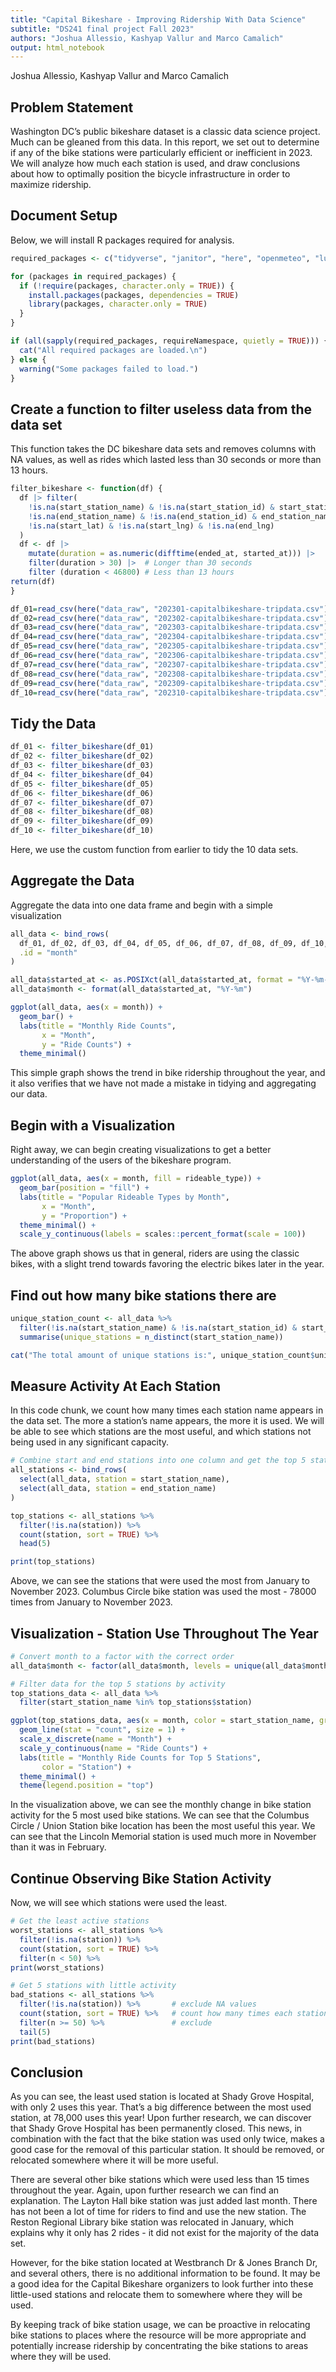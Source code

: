 ```yaml
---
title: "Capital Bikeshare - Improving Ridership With Data Science"
subtitle: "DS241 final project Fall 2023"
authors: "Joshua Allessio, Kashyap Vallur and Marco Camalich"
output: html_notebook
---
```

Joshua Allessio, Kashyap Vallur and Marco Camalich


## Problem Statement
Washington DC's public bikeshare dataset is a classic data science project. Much can be gleaned from this data. In this report, we set out to determine if any of the bike stations were particularly efficient or inefficient in 2023. We will analyze how much each station is used, and draw conclusions about how to optimally position the bicycle infrastructure in order to maximize ridership. 

## Document Setup
Below, we will install R packages required for analysis.
```r
required_packages <- c("tidyverse", "janitor", "here", "openmeteo", "lubridate", "forcats", "dplyr")

for (packages in required_packages) {
  if (!require(packages, character.only = TRUE)) {
    install.packages(packages, dependencies = TRUE)
    library(packages, character.only = TRUE)
  }
}

if (all(sapply(required_packages, requireNamespace, quietly = TRUE))) {
  cat("All required packages are loaded.\n")
} else {
  warning("Some packages failed to load.")
}

```

## Create a function to filter useless data from the data set
This function takes the DC bikeshare data sets and removes columns with NA values, as well as rides which lasted
less than 30 seconds or more than 13 hours. 
```r
filter_bikeshare <- function(df) {
  df |> filter(
    !is.na(start_station_name) & !is.na(start_station_id) & start_station_name != "" & start_station_id != "" &
    !is.na(end_station_name) & !is.na(end_station_id) & end_station_name != "" & end_station_id != "" &
    !is.na(start_lat) & !is.na(start_lng) & !is.na(end_lng)    
  )
  df <- df |> 
    mutate(duration = as.numeric(difftime(ended_at, started_at))) |>  
    filter(duration > 30) |>  # Longer than 30 seconds
    filter (duration < 46800) # Less than 13 hours
return(df)
}
```

```r
df_01=read_csv(here("data_raw", "202301-capitalbikeshare-tripdata.csv"))
df_02=read_csv(here("data_raw", "202302-capitalbikeshare-tripdata.csv"))
df_03=read_csv(here("data_raw", "202303-capitalbikeshare-tripdata.csv"))
df_04=read_csv(here("data_raw", "202304-capitalbikeshare-tripdata.csv"))
df_05=read_csv(here("data_raw", "202305-capitalbikeshare-tripdata.csv"))
df_06=read_csv(here("data_raw", "202306-capitalbikeshare-tripdata.csv"))
df_07=read_csv(here("data_raw", "202307-capitalbikeshare-tripdata.csv"))
df_08=read_csv(here("data_raw", "202308-capitalbikeshare-tripdata.csv"))
df_09=read_csv(here("data_raw", "202309-capitalbikeshare-tripdata.csv"))
df_10=read_csv(here("data_raw", "202310-capitalbikeshare-tripdata.csv"))
```

## Tidy the Data
```r
df_01 <- filter_bikeshare(df_01)
df_02 <- filter_bikeshare(df_02)
df_03 <- filter_bikeshare(df_03)
df_04 <- filter_bikeshare(df_04)
df_05 <- filter_bikeshare(df_05)
df_06 <- filter_bikeshare(df_06)
df_07 <- filter_bikeshare(df_07)
df_08 <- filter_bikeshare(df_08)
df_09 <- filter_bikeshare(df_09)
df_10 <- filter_bikeshare(df_10)
```
Here, we use the custom function from earlier to tidy the 10 data sets. 

## Aggregate the Data
Aggregate the data into one data frame and begin with a simple visualization
```r
all_data <- bind_rows(
  df_01, df_02, df_03, df_04, df_05, df_06, df_07, df_08, df_09, df_10,
  .id = "month"
)

all_data$started_at <- as.POSIXct(all_data$started_at, format = "%Y-%m-%d %H:%M:%S")
all_data$month <- format(all_data$started_at, "%Y-%m")

ggplot(all_data, aes(x = month)) +
  geom_bar() +
  labs(title = "Monthly Ride Counts",
       x = "Month",
       y = "Ride Counts") +
  theme_minimal()
```
This simple graph shows the trend in bike ridership throughout the year, and it also verifies that we have not made a mistake in tidying and aggregating our data. 

## Begin with a Visualization
Right away, we can begin creating visualizations to get a better understanding of the users of the bikeshare program. 
```r
ggplot(all_data, aes(x = month, fill = rideable_type)) +
  geom_bar(position = "fill") +
  labs(title = "Popular Rideable Types by Month",
       x = "Month",
       y = "Proportion") +
  theme_minimal() +
  scale_y_continuous(labels = scales::percent_format(scale = 100))
```
The above graph shows us that in general, riders are using the classic bikes, with a slight trend towards favoring the electric bikes later in the year. 


## Find out how many bike stations there are
```r
unique_station_count <- all_data %>%
  filter(!is.na(start_station_name) & !is.na(start_station_id) & start_station_name != "" & start_station_id != "") %>%
  summarise(unique_stations = n_distinct(start_station_name))

cat("The total amount of unique stations is:", unique_station_count$unique_stations, "\n")
```

## Measure Activity At Each Station
In this code chunk, we count how many times each station name appears in the data set. The more a station's name appears, the more it is used. We will be able to see which stations are the most useful, and which stations not being used in any significant capacity. 
```r
# Combine start and end stations into one column and get the top 5 stations
all_stations <- bind_rows(
  select(all_data, station = start_station_name),
  select(all_data, station = end_station_name)
)

top_stations <- all_stations %>%
  filter(!is.na(station)) %>%
  count(station, sort = TRUE) %>%
  head(5)

print(top_stations)
```
Above, we can see the stations that were used the most from January to November 2023. Columbus Circle bike station was used the most - 78000 times from January to November 2023. 

## Visualization - Station Use Throughout The Year
```r
# Convert month to a factor with the correct order
all_data$month <- factor(all_data$month, levels = unique(all_data$month))

# Filter data for the top 5 stations by activity
top_stations_data <- all_data %>%
  filter(start_station_name %in% top_stations$station)

ggplot(top_stations_data, aes(x = month, color = start_station_name, group = start_station_name)) +
  geom_line(stat = "count", size = 1) +
  scale_x_discrete(name = "Month") +
  scale_y_continuous(name = "Ride Counts") +
  labs(title = "Monthly Ride Counts for Top 5 Stations",
       color = "Station") +
  theme_minimal() +
  theme(legend.position = "top")
```
In the visualization above, we can see the monthly change in bike station activity for the 5 most used bike stations. We can see that the Columbus Circle / Union Station bike location has been the most useful this year. We can see that the Lincoln Memorial station is used much more in November than it was in February. 

## Continue Observing Bike Station Activity
Now, we will see which stations were used the least. 
```r
# Get the least active stations
worst_stations <- all_stations %>%
  filter(!is.na(station)) %>%
  count(station, sort = TRUE) %>%
  filter(n < 50) %>%
print(worst_stations)
```

```r
# Get 5 stations with little activity
bad_stations <- all_stations %>%
  filter(!is.na(station)) %>%       # exclude NA values
  count(station, sort = TRUE) %>%   # count how many times each station was used
  filter(n >= 50) %>%               # exclude 
  tail(5)
print(bad_stations)
```
## Conclusion
As you can see, the least used station is located at Shady Grove Hospital, with only 2 uses this year. That's a big difference between the most used station, at 78,000 uses this year! Upon further research, we can discover that Shady Grove Hospital has been permanently closed. This news, in combination with the fact that the bike station was used only twice, makes a good case for the removal of this particular station. It should be removed, or relocated somewhere where it will be more useful. 

There are several other bike stations which were used less than 15 times throughout the year. Again, upon further research we can find an explanation. The Layton Hall bike station was just added last month. There has not been a lot of time for riders to find and use the new station. The Reston Regional Library bike station was relocated in January, which explains why it only has 2 rides - it did not exist for the majority of the data set.  

However, for the bike station located at Westbranch Dr & Jones Branch Dr, and several others, there is no additional information to be found. It may be a good idea for the Capital Bikeshare organizers to look further into these little-used stations and relocate them to somewhere where they will be used. 

By keeping track of bike station usage, we can be proactive in relocating bike stations to places where the resource will be more appropriate and potentially increase ridership by concentrating the bike stations to areas where they will be used. 



